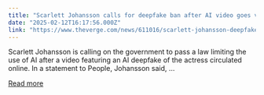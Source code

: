 ```yaml
---
title: "Scarlett Johansson calls for deepfake ban after AI video goes viral"
date: "2025-02-12T16:17:56.000Z"
link: "https://www.theverge.com/news/611016/scarlett-johansson-deepfake-laws-ai-video"
---
```


Scarlett Johansson is calling on the government to pass a law limiting the use of AI after a video featuring an AI deepfake of the actress circulated online. In a statement to People, Johansson said, ...

[Read more](https://www.theverge.com/news/611016/scarlett-johansson-deepfake-laws-ai-video)
